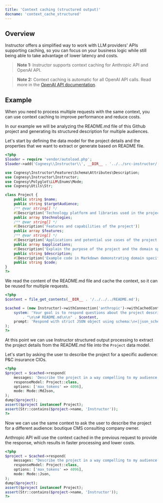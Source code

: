 ```yaml
---
title: 'Context caching (structured output)'
docname: 'context_cache_structured'
---
```


## Overview

Instructor offers a simplified way to work with LLM providers' APIs supporting caching,
so you can focus on your business logic while still being able to take advantage of lower
latency and costs.

> **Note 1:** Instructor supports context caching for Anthropic API and OpenAI API.

> **Note 2:** Context caching is automatic for all OpenAI API calls. Read more
> in the [OpenAI API documentation](https://platform.openai.com/docs/guides/prompt-caching).


## Example

When you need to process multiple requests with the same context, you can use context
caching to improve performance and reduce costs.

In our example we will be analyzing the README.md file of this Github project and
generating its structured description for multiple audiences.

Let's start by defining the data model for the project details and the properties
that we want to extract or generate based on README file.

```php
<?php
$loader = require 'vendor/autoload.php';
$loader->add('Cognesy\\Instructor\\', __DIR__ . '../../src-instructor/');

use Cognesy\Instructor\Features\Schema\Attributes\Description;
use Cognesy\Instructor\Instructor;
use Cognesy\Polyglot\LLM\Enums\Mode;
use Cognesy\Utils\Str;

class Project {
    public string $name;
    public string $targetAudience;
    /** @var string[] */
    #[Description('Technology platform and libraries used in the project')]
    public array $technologies;
    /** @var string[] */
    #[Description('Features and capabilities of the project')]
    public array $features;
    /** @var string[] */
    #[Description('Applications and potential use cases of the project')]
    public array $applications;
    #[Description('Explain the purpose of the project and the domain specific problems it solves')]
    public string $description;
    #[Description('Example code in Markdown demonstrating domain specific application of the library')]
    public string $code;
}
?>
```

We read the content of the README.md file and cache the context, so it can be reused for
multiple requests.

```php
<?php
$content = file_get_contents(__DIR__ . '/../../../README.md');

$cached = (new Instructor)->withConnection('anthropic')->withCachedContext(
    system: 'Your goal is to respond questions about the project described in the README.md file'
        . "\n\n# README.md\n\n" . $content,
    prompt: 'Respond with strict JSON object using schema:\n<|json_schema|>',
);
?>
```
At this point we can use Instructor structured output processing to extract the project
details from the README.md file into the `Project` data model.

Let's start by asking the user to describe the project for a specific audience: P&C insurance CIOs.

```php
<?php
$project = $cached->respond(
    messages: 'Describe the project in a way compelling to my audience: P&C insurance CIOs.',
    responseModel: Project::class,
    options: ['max_tokens' => 4096],
    mode: Mode::MdJson,
);
dump($project);
assert($project instanceof Project);
assert(Str::contains($project->name, 'Instructor'));
?>
```
Now we can use the same context to ask the user to describe the project for a different
audience: boutique CMS consulting company owner.

Anthropic API will use the context cached in the previous request to provide the response,
which results in faster processing and lower costs.

```php
<?php
$project = $cached->respond(
    messages: "Describe the project in a way compelling to my audience: boutique CMS consulting company owner.",
    responseModel: Project::class,
    options: ['max_tokens' => 4096],
    mode: Mode::Json,
);
dump($project);
assert($project instanceof Project);
assert(Str::contains($project->name, 'Instructor'));
?>
```
